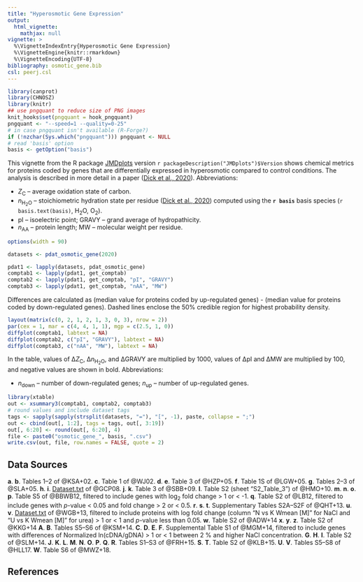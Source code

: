 ```yaml
---
title: "Hyperosmotic Gene Expression"
output:
  html_vignette:
    mathjax: null
vignette: >
  %\VignetteIndexEntry{Hyperosmotic Gene Expression}
  %\VignetteEngine{knitr::rmarkdown}
  %\VignetteEncoding{UTF-8}
bibliography: osmotic_gene.bib
csl: peerj.csl
---
```


```r
library(canprot)
library(CHNOSZ)
library(knitr)
## use pngquant to reduce size of PNG images
knit_hooks$set(pngquant = hook_pngquant)
pngquant <- "--speed=1 --quality=0-25"
# in case pngquant isn't available (R-Forge?)
if (!nzchar(Sys.which("pngquant"))) pngquant <- NULL 
# read 'basis' option
basis <- getOption("basis")
```

This vignette from the R package [JMDplots](https://github.com/jedick/JMDplots) version `r packageDescription("JMDplots")$Version` shows chemical metrics for proteins coded by genes that are differentially expressed in hyperosmotic compared to control conditions.
The analysis is described in more detail in a paper ([<span title="Uncovering chemical signatures of salinity gradients through compositional analysis of protein sequences">Dick et al., 2020</span>](https://doi.org/10.5194/bg-17-6145-2020)).
Abbreviations:

  * <i>Z</i><sub>C</sub> &ndash; average oxidation state of carbon.
  * <i>n</i><sub>H<sub>2</sub>O</sub> &ndash; stoichiometric hydration state per residue ([<span title="Uncovering chemical signatures of salinity gradients through compositional analysis of protein sequences">Dick et al., 2020</span>](https://doi.org/10.5194/bg-17-6145-2020)) computed using the **`r basis`** basis species (`r basis.text(basis)`, H~2~O, O~2~).
  * pI &ndash; isoelectric point; GRAVY &ndash; grand average of hydropathicity.
  * <i>n</i><sub>AA</sub> &ndash; protein length; MW &ndash; molecular weight per residue.

```r
options(width = 90)
```

<style type="text/css">
body {
  max-width: 800px;
  margin-left: auto;
  margin-right: auto;
}
</style>

```r
datasets <- pdat_osmotic_gene(2020)
```

```r
pdat1 <- lapply(datasets, pdat_osmotic_gene)
comptab1 <- lapply(pdat1, get_comptab)
comptab2 <- lapply(pdat1, get_comptab, "pI", "GRAVY")
comptab3 <- lapply(pdat1, get_comptab, "nAA", "MW")
```

Differences are calculated as (median value for proteins coded by up-regulated genes) - (median value for proteins coded by down-regulated genes).
Dashed lines enclose the 50% credible region for highest probability density.

```r
layout(matrix(c(0, 2, 1, 2, 1, 3, 0, 3), nrow = 2))
par(cex = 1, mar = c(4, 4, 1, 1), mgp = c(2.5, 1, 0))
diffplot(comptab1, labtext = NA)
diffplot(comptab2, c("pI", "GRAVY"), labtext = NA)
diffplot(comptab3, c("nAA", "MW"), labtext = NA)
```

In the table, values of &Delta;<i>Z</i><sub>C</sub>, &Delta;<i>n</i><sub>H<sub>2</sub>O</sub>, and &Delta;GRAVY are multiplied by 1000, values of &Delta;pI and &Delta;MW are multiplied by 100, and negative values are shown in bold.
Abbreviations:

  * <i>n</i><sub>down</sub> &ndash; number of down-regulated genes; <i>n</i><sub>up</sub> &ndash; number of up-regulated genes.

```r
library(xtable)
out <- xsummary3(comptab1, comptab2, comptab3)
# round values and include dataset tags
tags <- sapply(sapply(strsplit(datasets, "="), "[", -1), paste, collapse = ";")
out <- cbind(out[, 1:2], tags = tags, out[, 3:19])
out[, 6:20] <- round(out[, 6:20], 4)
file <- paste0("osmotic_gene_", basis, ".csv")
write.csv(out, file, row.names = FALSE, quote = 2)
```

## Data Sources

__a__. __b__. Tables 1--2 of @KSA+02.
__c__. Table 1 of @WJ02.
__d__. __e__. Table 3 of @HZP+05.
__f__. Table 1S of @LGW+05.
__g__. Tables 2--3 of @SLA+05.
__h__. __i__. [Dataset.txt](http://www.wright.edu/~oleg.paliy/Papers/Osmo_Temp/Dataset.txt) of @GCP08.
__j__. __k__. Table 3 of @SBB+09.
__l__. Table S2 (sheet "S2_Table_3") of @HMO+10.
__m__. __n__. __o__. __p__. Table S5 of @BBWB12, filtered to include genes with log~2~ fold change > 1 or < -1.
__q__. Table S2 of @LB12, filtered to include genes with _p_-value < 0.05 and fold change > 2 or < 0.5.
__r__. __s__. __t__. Supplementary Tables S2A--S2F of @QHT+13.
__u__. __v__. [Dataset.txt](http://www.wright.edu/~oleg.paliy/Papers/UTI_Osmo/Dataset.txt) of @WGB+13, filtered to include proteins with log fold change (column "N vs K Wmean [M]" for NaCl and "U vs K Wmean [M]" for urea) > 1 or < 1 and _p_-value less than 0.05.
__w__. Table S2 of @ADW+14
__x__. __y__. __z__. Table S2 of @KKG+14
__A__. __B__. Tables S5--S6 of @KSM+14.
__C__. __D__. __E__. __F__. Supplemental Table S1 of @MGM+14, filtered to include genes with differences of Normalized ln(cDNA/gDNA) > 1 or < 1 between 2 % and higher NaCl concentration.
__G__. __H__. __I__. Table S2 of @SLM+14.
__J__. __K__. __L__. __M__. __N__. __O__. __P__. __Q__. __R__. Tables S1--S3 of @FRH+15.
__S__. __T__. Table S2 of @KLB+15.
__U__. __V__. Tables S5--S8 of @HLL17.
__W__. Table S6 of @MWZ+18.

## References
